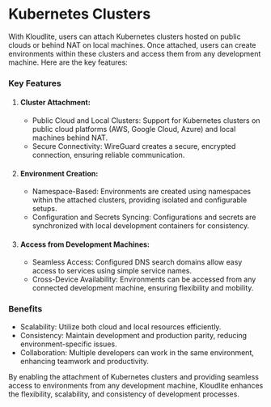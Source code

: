 # Kubernetes Clusters

With Kloudlite, users can attach Kubernetes clusters hosted on public clouds or behind NAT on local machines. Once attached, users can create environments within these clusters and access them from any development machine. Here are the key features:

### Key Features

1. #### Cluster Attachment:
   - Public Cloud and Local Clusters: Support for Kubernetes clusters on public cloud platforms (AWS, Google Cloud, Azure) and local machines behind NAT.
   - Secure Connectivity: WireGuard creates a secure, encrypted connection, ensuring reliable communication.

2. #### Environment Creation:
   - Namespace-Based: Environments are created using namespaces within the attached clusters, providing isolated and configurable setups.
   - Configuration and Secrets Syncing: Configurations and secrets are synchronized with local development containers for consistency.

3. #### Access from Development Machines:
   - Seamless Access: Configured DNS search domains allow easy access to services using simple service names.
   - Cross-Device Availability: Environments can be accessed from any connected development machine, ensuring flexibility and mobility.

### Benefits

- Scalability: Utilize both cloud and local resources efficiently.
- Consistency: Maintain development and production parity, reducing environment-specific issues.
- Collaboration: Multiple developers can work in the same environment, enhancing teamwork and productivity.

By enabling the attachment of Kubernetes clusters and providing seamless access to environments from any development machine, Kloudlite enhances the flexibility, scalability, and consistency of development processes.

<div className="wb-p-3xl wb-mt-3xl" />
